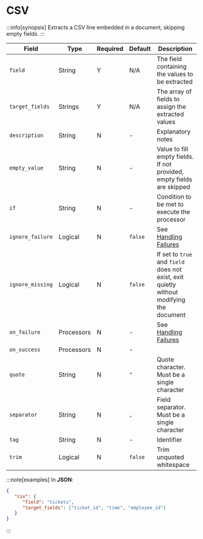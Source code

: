 # CSV

:::info[synopsis]
Extracts a CSV line embedded in a document, skipping empty fields.
:::

|Field|Type|Required|Default|Description|
|---|---|---|---|---|
|`field`|String|Y|N/A|The field containing the values to be extracted|
|`target_fields`|Strings|Y|N/A|The array of fields to assign the extracted values|
|`description`|String|N|-|Explanatory notes|
|`empty_value`|String|N|-|Value to fill empty fields. If not provided, empty fields are skipped|
|`if`|String|N|-|Condition to be met to execute the processor|
|`ignore_failure`|Logical|N|`false`|See [Handling Failures](../handling-failures.mdx)|
|`ignore_missing`|Logical|N|`false`|If set to `true` and `field` does not exist, exit quietly without modifying the document|
|`on_failure`|Processors|N|-|See [Handling Failures](../handling-failures.mdx)|
|`on_success`|Processors|N|-||
|`quote`|String|N|`"`|Quote character. Must be a single character|
|`separator`|String|N|`,`|Field separator. Must be a single character|
|`tag`|String|N|-|Identifier|
|`trim`|Logical|N|`false`|Trim unquoted whitespace|

:::note[examples]
In **JSON**:

```json
{
   "csv": {
      "field": "tickets",
      "target_fields": ["ticket_id", "time", "employee_id"]
   }
}
```
:::
